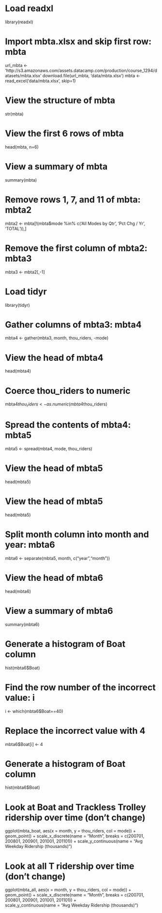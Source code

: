 
# Load readxl
library(readxl)

# Import mbta.xlsx and skip first row: mbta
url_mbta <- 'http://s3.amazonaws.com/assets.datacamp.com/production/course_1294/datasets/mbta.xlsx'
download.file(url_mbta, 'data/mbta.xlsx')
mbta <- read_excel('data/mbta.xlsx', skip=1)

# View the structure of mbta
str(mbta)

# View the first 6 rows of mbta
head(mbta, n=6)

# View a summary of mbta
summary(mbta)

# Remove rows 1, 7, and 11 of mbta: mbta2
mbta2 <- mbta[!(mbta$mode %in% c('All Modes by Qtr', 'Pct Chg / Yr', 'TOTAL')),]

# Remove the first column of mbta2: mbta3
mbta3 <- mbta2[,-1]


# Load tidyr
library(tidyr)

# Gather columns of mbta3: mbta4
mbta4 <- gather(mbta3, month, thou_riders, -mode)

# View the head of mbta4
head(mbta4)


# Coerce thou_riders to numeric
mbta4$thou_riders<-as.numeric(mbta4$thou_riders)

# Spread the contents of mbta4: mbta5
mbta5 <- spread(mbta4, mode, thou_riders)

# View the head of mbta5
head(mbta5)

# View the head of mbta5
head(mbta5)

# Split month column into month and year: mbta6
mbta6 <- separate(mbta5, month, c("year","month"))

# View the head of mbta6
head(mbta6)

# View a summary of mbta6
summary(mbta6)

# Generate a histogram of Boat column
hist(mbta6$Boat)

# Find the row number of the incorrect value: i
i <- which(mbta6$Boat==40)

# Replace the incorrect value with 4
mbta6$Boat[i] <- 4 

# Generate a histogram of Boat column
hist(mbta6$Boat)

# Look at Boat and Trackless Trolley ridership over time (don't change)
ggplot(mbta_boat, aes(x = month, y = thou_riders, col = mode)) +  geom_point() + 
  scale_x_discrete(name = "Month", breaks = c(200701, 200801, 200901, 201001, 201101)) + 
  scale_y_continuous(name = "Avg Weekday Ridership (thousands)")

# Look at all T ridership over time (don't change)
ggplot(mbta_all, aes(x = month, y = thou_riders, col = mode)) + geom_point() + 
  scale_x_discrete(name = "Month", breaks = c(200701, 200801, 200901, 201001, 201101)) +  
  scale_y_continuous(name = "Avg Weekday Ridership (thousands)")

